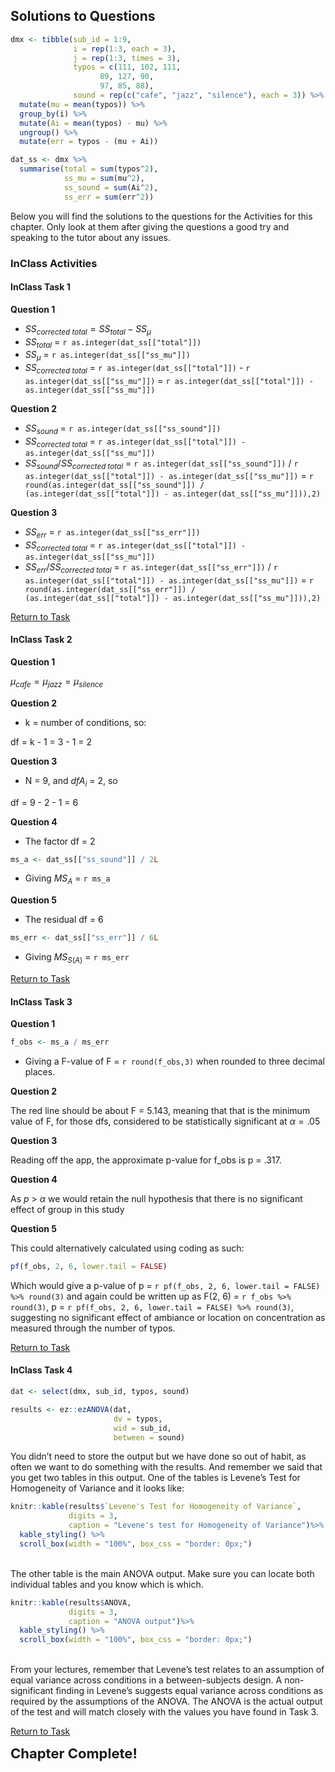 ## Solutions to Questions

```r
dmx <- tibble(sub_id = 1:9,
              i = rep(1:3, each = 3),
              j = rep(1:3, times = 3),
              typos = c(111, 102, 111, 
                    89, 127, 90,
                    97, 85, 88),
              sound = rep(c("cafe", "jazz", "silence"), each = 3)) %>%
  mutate(mu = mean(typos)) %>%
  group_by(i) %>%
  mutate(Ai = mean(typos) - mu) %>%
  ungroup() %>%
  mutate(err = typos - (mu + Ai))

dat_ss <- dmx %>% 
  summarise(total = sum(typos^2),
            ss_mu = sum(mu^2),
            ss_sound = sum(Ai^2),
            ss_err = sum(err^2))
```

Below you will find the solutions to the questions for the Activities for this chapter. Only look at them after giving the questions a good try and speaking to the tutor about any issues.

### InClass Activities

#### InClass Task 1 

**Question 1**

* $SS_{corrected\ total} = SS_{total} - SS_{\mu}$
* $SS_{total}$ = `r as.integer(dat_ss[["total"]])`
* $SS_{\mu}$ = `r as.integer(dat_ss[["ss_mu"]])`
* $SS_{corrected\ total}$ = `r as.integer(dat_ss[["total"]])` - `r as.integer(dat_ss[["ss_mu"]])` = `r as.integer(dat_ss[["total"]]) - as.integer(dat_ss[["ss_mu"]])`

**Question 2**

* $SS_{sound}$ = `r as.integer(dat_ss[["ss_sound"]])`
* $SS_{corrected\ total}$ = `r as.integer(dat_ss[["total"]]) - as.integer(dat_ss[["ss_mu"]])`
* $SS_{sound} / SS_{corrected\ total}$ = `r as.integer(dat_ss[["ss_sound"]])` / `r as.integer(dat_ss[["total"]]) - as.integer(dat_ss[["ss_mu"]])` = `r round(as.integer(dat_ss[["ss_sound"]]) / (as.integer(dat_ss[["total"]]) - as.integer(dat_ss[["ss_mu"]])),2)`
    
**Question 3**

* $SS_{err}$ = `r as.integer(dat_ss[["ss_err"]])`
* $SS_{corrected\ total}$ = `r as.integer(dat_ss[["total"]]) - as.integer(dat_ss[["ss_mu"]])`
* $SS_{err} / SS_{corrected\ total}$ = `r as.integer(dat_ss[["ss_err"]])` / `r as.integer(dat_ss[["total"]]) - as.integer(dat_ss[["ss_mu"]])` = `r round(as.integer(dat_ss[["ss_err"]]) / (as.integer(dat_ss[["total"]]) - as.integer(dat_ss[["ss_mu"]])),2)`

[Return to Task](#Ch12InClassQueT1)

#### InClass Task 2

**Question 1**

$\mu_{cafe} = \mu_{jazz} = \mu_{silence}$

**Question 2**

* k = number of conditions, so: 

df = k - 1 = 3 - 1 = 2

**Question 3**

* N = 9, and $dfA_{i}$ = 2, so

df = 9 - 2 - 1 = 6
    
**Question 4**

* The factor df = 2

```r
ms_a <- dat_ss[["ss_sound"]] / 2L
```

* Giving $MS_{A}$ = `r ms_a`

**Question 5**

* The residual df = 6

```r
ms_err <- dat_ss[["ss_err"]] / 6L
```

* Giving $MS_{S(A)}$ = `r ms_err`

[Return to Task](#Ch12InClassQueT2)

#### InClass Task 3

**Question 1**

```r
f_obs <- ms_a / ms_err
```

* Giving a F-value of F = `r round(f_obs,3)` when rounded to three decimal places.

**Question 2**

The red line should be about F = 5.143, meaning that that is the minimum value of F, for those dfs, considered to be statistically significant at $\alpha = .05$

**Question 3**

Reading off the app, the approximate p-value for f_obs is p = .317.  

**Question 4**

As $p$ > $\alpha$ we would retain the null hypothesis that there is no significant effect of group in this study

**Question 5**

This could alternatively calculated using coding as such:

```r
pf(f_obs, 2, 6, lower.tail = FALSE)
```

Which would give a p-value of p = `r pf(f_obs, 2, 6, lower.tail = FALSE) %>% round(3)` and again could be written up as F(2, 6) = `r f_obs %>% round(3)`, p = `r pf(f_obs, 2, 6, lower.tail = FALSE) %>% round(3)`, suggesting no significant effect of ambiance or location on concentration as measured through the number of typos.

[Return to Task](#Ch12InClassQueT3)

#### InClass Task 4

```r
dat <- select(dmx, sub_id, typos, sound)

results <- ez::ezANOVA(dat,
                       dv = typos,
                       wid = sub_id,
                       between = sound)
```

You didn't need to store the output but we have done so out of habit, as often we want to do something with the results.  And remember we said that you get two tables in this output.  One of the tables is Levene's Test for Homogeneity of Variance and it looks like:

```r
knitr::kable(results$`Levene's Test for Homogeneity of Variance`,
             digits = 3,
             caption = "Levene's test for Homogeneity of Variance")%>%
  kable_styling() %>%
  scroll_box(width = "100%", box_css = "border: 0px;")
```
<br>
The other table is the main ANOVA output. Make sure you can locate both individual tables and you know which is which.

```r
knitr::kable(results$ANOVA,
             digits = 3,
             caption = "ANOVA output")%>%
  kable_styling() %>%
  scroll_box(width = "100%", box_css = "border: 0px;")
```
<br>
From your lectures, remember that Levene's test relates to an assumption of equal variance across conditions in a between-subjects design. A non-significant finding in Levene's suggests equal variance across conditions as required by the assumptions of the ANOVA. The ANOVA is the actual output of the test and will match closely with the values you have found in Task 3. 

[Return to Task](#Ch12InClassQueT4)

<span style="font-size: 22px; font-weight: bold; color: var(--purple);">Chapter Complete!</span>
